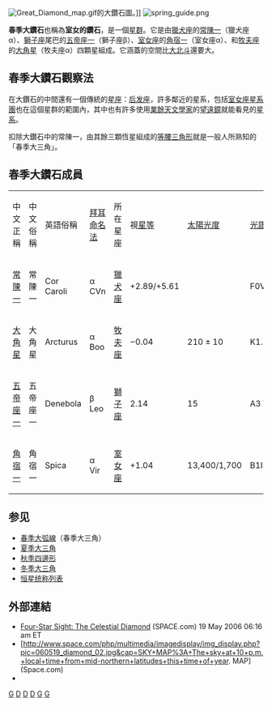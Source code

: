 [[Image:Great_Diamond_map.gif|thumb]]的大鑽石圖。]]
[[File:spring_guide.png|thumb]]

'''春季大鑽石'''也稱為'''室女的鑽石'''，是一個[[星群|星群]]。它是由[[獵犬座|獵犬座]]的[[常陳一|常陳一]]（獵犬座α）、[[獅子座|獅子座]]尾巴的[[五帝座一|五帝座一]]（獅子座β）、[[室女座|室女座]]的[[角宿一|角宿一]]（室女座α）、和[[牧夫座|牧夫座]]的[[大角星|大角星]]（牧夫座α）四顆星組成。它涵蓋的空間比[[北斗七星|大北斗]]還要大。

==春季大鑽石觀察法==
在大鑽石的中間還有一個傳統的[[星座|星座]]：[[后发座|后发座]]，許多鄰近的星系，包括[[室女座星系團|室女座星系團]]也在這個星群的範圍內，其中也有許多使用[[業餘天文學|業餘天文學家]]的[[望遠鏡|望遠鏡]]就能看見的[[星系|星系]]。

扣除大鑽石中的常陳一，由其餘三顆恆星組成的[[等腰三角形|等腰三角形]]就是一般人所熟知的「春季大三角」。

==春季大鑽石成員==
{| border="1" 
|- 
| 中文正稱 ||中文俗稱||英語俗稱||[[拜耳命名法|拜耳命名法]] ||所在星座 ||視[[星等|星等]] ||[[太陽光度|太陽光度]]||[[光譜|光譜]]分類||距離（[[光年|光年]]）
|- 
| [[常陳一|常陳一]]||常陳一 ||Cor Caroli ||α CVn || [[獵犬座|獵犬座]] || +2.89/+5.61 ||  || F0V/A0pSiEuHg || 110 ± 4
|-
| [[大角星|大角星]]||大角星 ||Arcturus ||α Boo ||[[牧夫座|牧夫座]] ||−0.04|| 210 ± 10 || K1.5 IIIpe || 36.7 ± 0.3
|-
| [[五帝座一|五帝座一]]||五帝座一 ||Denebola ||β Leo || [[獅子座|獅子座]] ||2.14 || 15 ||A3 V || 36.2 ± 0.4
|-
| [[角宿一|角宿一]]||角宿一 ||Spica ||α Vir ||[[室女座|室女座]] ||+1.04|| 13,400/1,700 || B1III-IV/B2V || 260 ± 20
|}

== 参见 ==
* [[春季大弧線|春季大弧線]]（春季大三角）
* [[夏季大三角|夏季大三角]]
* [[秋季四邊形|秋季四邊形]]
* [[冬季大三角|冬季大三角]]
*[[恒星统称列表|恒星统称列表]]

== 外部連結 ==
* [http://www.space.com/spacewatch/060519_night_sky.html Four-Star Sight: The Celestial Diamond] {{Wayback|url=http://www.space.com/spacewatch/060519_night_sky.html |date=20090523043941 }} (SPACE.com) 19 May 2006 06:16 am ET
* [http://www.space.com/php/multimedia/imagedisplay/img_display.php?pic=060519_diamond_02.jpg&cap=SKY+MAP%3A+The+sky+at+10+p.m.+local+time+from+mid-northern+latitudes+this+time+of+year. MAP] {{Wayback|url=http://www.space.com/php/multimedia/imagedisplay/img_display.php?pic=060519_diamond_02.jpg&cap=SKY+MAP%3A+The+sky+at+10+p.m.+local+time+from+mid-northern+latitudes+this+time+of+year. |date=20090523194117 }} (Space.com)
*{{WikiSky|name=The Great Diamond|12.9,19|z=2}}

{{天文小作品}}

[[Category:星群|G]]
[[Category:牧夫座|D]]
[[Category:獵犬座|D]]
[[Category:北冕座|D]]
[[Category:獅子座|G]]
[[Category:室女座|G]]